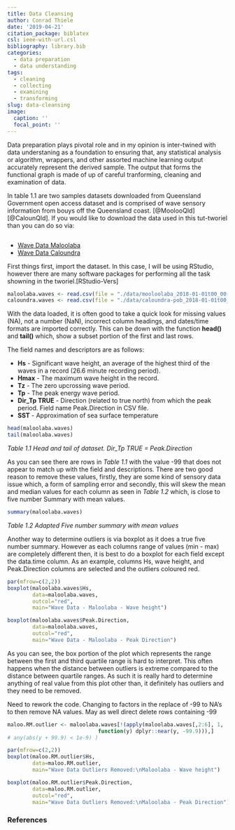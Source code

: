 ```yaml
---
title: Data Cleansing
author: Conrad Thiele
date: '2019-04-21'
citation_package: biblatex
csl: ieee-with-url.csl
bibliography: library.bib
categories:
  - data preparation
  - data understanding
tags:
  - cleaning
  - collecting
  - examining
  - transforming
slug: data-cleansing
image:
  caption: ''
  focal_point: ''
---
```


Data preparation plays pivotal role and in my opinion is inter-twined with data understaning as a foundation to ensuring that, any statistical analysis or algorithm, wrappers, and other assorted machine learning output accurately represent the derived sample.  The output that forms the functional graph is made of  up of careful tranforming, cleaning and examination of data.

In table 1.1 are two samples datasets downloaded from Queensland Government open access dataset and is comprised of wave sensory information from bouys off the Queensland coast. [@MoolooQld][@CalounQld].  If you would like to download the data used in this tut-tworiel than you can do so via:

```r


```
* [Wave Data Maloolaba](./data/mooloolaba_2018-01-01t00_00-2018-10-31t23_30.csv)
* [Wave Data Caloundra](./data/caloundra-pob_2018-01-01t00_00-2018-10-31t23_30.csv)


First things first, import the dataset. In this case, I will be using RStudio, however there are many software packages for performing all the task showning in the tworiel.[RStudio-Vers]
```r
maloolaba.waves <- read.csv(file = "./data/mooloolaba_2018-01-01t00_00-2018-10-31t23_30.csv", header = T)
caloundra.waves <- read.csv(file = "./data/caloundra-pob_2018-01-01t00_00-2018-10-31t23_30.csv", header = T)


```

With the data loaded, it is often good to take a quick look for missing values (NA), not a number (NaN), incorrect column headings, and dates/time formats are imported correctly.  This can be down with the function **head()** and **tail()** which, show a subset portion of the first and last rows.  


The field names and descriptors are as follows:

* **Hs** - Significant wave height, an average of the highest third of the waves in a record (26.6 minute recording period).
* **Hmax** - The maximum wave height in the record.
* **Tz** - The zero upcrossing wave period.
* **Tp** - The peak energy wave period.
* **Dir_Tp TRUE** - Direction (related to true north) from which the peak period. Field name Peak.Direction in CSV file.
* **SST** - Approximation of sea surface temperature


```r
head(maloolaba.waves)
tail(maloolaba.waves)

```
*Table 1.1 Head and tail of dataset. Dir_Tp TRUE = Peak.Direction*  

As you can see there are rows in *Table 1.1* with the value -99 that does not appear to match up with the field and descriptions.  There are two good reason to remove these values, firstly, they are some kind of sensory data issue which, a form of sampling error and secondly, this will skew the mean and median values for each column as seen in *Table 1.2* which, is close to five number Summary with mean values.  


```r
summary(maloolaba.waves)
```
*Table 1.2 Adapted Five number summary with mean values*  

Another way to determine outliers is via boxplot as it does a true five number summary. However as each columns range of values (min - max) are completely different then, it is best to do a boxplot for each field except the data.time column. As an example, columns Hs, wave height, and Peak.Direction columns are selected and the outliers coloured red.

```r
par(mfrow=c(2,2))
boxplot(maloolaba.waves$Hs,
        data=maloolaba.waves,
        outcol="red",
        main="Wave Data - Maloolaba - Wave height") 

boxplot(maloolaba.waves$Peak.Direction,
        data=maloolaba.waves,
        outcol="red",
        main="Wave Data - Maloolaba - Peak Direction")

```

As you can see, the box portion of the plot which represents the range between the first and third quartile range is hard to interpret.  This often happens when the distance between outliers is extreme compared to the distance between quartile ranges.  As such it is really hard to determine anything of real value from this plot other than, it definitely has outliers and they need to be removed. 

Need to rework the code. Changing to factors in the replace of -99 to NA's to then remove NA values. May as well direct delete rows containing -99

```r
maloo.RM.outlier <- maloolaba.waves[!(apply(maloolaba.waves[,2:6], 1, 
                             function(y) dplyr::near(y, -99.9))),]
# any(abs(y + 99.9) < 1e-9) )
```

```r
par(mfrow=c(2,2))
boxplot(maloo.RM.outlier$Hs,
        data=maloo.RM.outlier,
        main="Wave Data Outliers Removed:\nMaloolaba - Wave height") 

boxplot(maloo.RM.outlier$Peak.Direction,
        data=maloo.RM.outlier,
        outcol="red",
        main="Wave Data Outliers Removed:\nMaloolaba - Peak Direction")

```



### References
